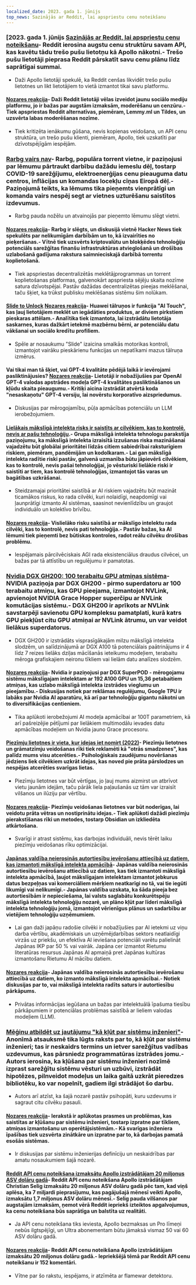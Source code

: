 ```yaml
---
localized_date: 2023. gada 1. jūnijs
top_news: Sazinājās ar Reddit, lai apspriestu cenu noteikšanu
---
```




<CallToAction />

<Steps>

### [2023. gada 1. jūnijs [Sazinājās ar Reddit, lai apspriestu cenu noteikšanu](https://old.reddit.com/r/apolloapp/comments/13ws4w3/had_a_call_with_reddit_to_discuss_pricing_bad/)- Reddit ierosina augstu cenu struktūru savam API, kas kavētu tādu trešo pušu lietotņu kā Apollo nākotni.- Trešo pušu lietotāji pieprasa Reddit pārskatīt savu cenu plānu līdz saprātīgai summai.

- Daži Apollo lietotāji spekulē, ka Reddit cenšas likvidēt trešo pušu lietotnes un likt lietotājiem to vietā izmantot tikai savu platformu.

#### [Nozares reakcija](http://news.ycombinator.com/item?id=36141083)- Daži Reddit lietotāji vēlas izveidot jaunu sociālo mediju platformu, jo ir bažas par augstām izmaksām, moderēšanu un cenzūru.- Tiek apspriestas Reddit alternatīvas, piemēram, Lemmy.ml un Tildes, un uzsvērta labas moderēšanas nozīme.

- Tiek kritizēta ienākumu gūšana, nevis kopienas veidošana, un API cenu struktūra, un trešo pušu klienti, piemēram, Apollo, tiek uzskatīti par dzīvotspējīgām iespējām.

### [Rarbg vairs nav](https://web.archive.org/web/20230531105653/https://rarbg.to/index80.php)- Rarbg, populāra torrent vietne, ir paziņojusi par lēmumu pārtraukt darbību dažādu iemeslu dēļ, tostarp COVID-19 sarežģījumu, elektroenerģijas cenu pieauguma datu centros, inflācijas un komandas locekļu cīņas Eiropā dēļ.- Paziņojumā teikts, ka lēmums tika pieņemts vienprātīgi un komanda vairs nespēj segt ar vietnes uzturēšanu saistītos izdevumus.

- Rarbg pauda nožēlu un atvainojās par pieņemto lēmumu slēgt vietni.

#### [Nozares reakcija](http://news.ycombinator.com/item?id=36136819)- Rarbg ir slēgts, un diskusijā vietnē Hacker News tiek spekulēts par nelikumīgām darbībām un to, kā izvairīties no pieķeršanas.- Vītnē tiek uzsvērts kriptovalūtu un blokķēdes tehnoloģiju potenciāls sarežģītas finanšu infrastruktūras atvieglošanā un drošības uzlabošanā gadījuma rakstura saimnieciskajā darbībā torrentu koplietošanā.

- Tiek apspriestas decentralizētās meklētājprogrammas un torrent koplietošanas platformas, galvenokārt apspriesta sējēju skaita nozīme satura dzīvotspējai. Pastāv dažādas decentralizētas pieejas meklēšanai, taču šķiet, ka trūkst publisku meklēšanas sistēmu šim nolūkam.

#### [Slide to Unlock](https://cs.uwaterloo.ca/~csk/slide/) [Nozares reakcija](http://news.ycombinator.com/item?id=36138304)- Huawei tālruņos ir funkcija "AI Touch", kas ļauj lietotājiem meklēt un iegādāties produktus, ar diviem pirkstiem pieskaras attēlam.- Analītika tiek izmantota, lai izstrādātu lietotāja saskarnes, kuras dažkārt ietekmē mazbērnu bērni, ar potenciālu datu vākšanai un sociālo kredītu profiliem.

- Spēle ar nosaukumu "Slide" izaicina smalkās motorikas kontroli, izmantojot vairāku pieskārienu funkcijas un nepatīkami mazus tālruņa izmērus.

#### Vai tikai man tā šķiet, vai GPT-4 kvalitāte pēdējā laikā ir ievērojami pasliktinājusies? [Nozares reakcija](http://news.ycombinator.com/item?id=36134249)- Lietotāji ir nobažījušies par OpenAI GPT-4 valodas apstrādes modeļa GPT-4 kvalitātes pasliktināšanos un kļūdu skaita pieaugumu.- Kritiķi aicina izstrādāt atvērtā koda "nesaskaņotu" GPT-4 versiju, lai novērstu korporatīvo aizspriedumus.

- Diskusijas par mērogojamību, pūļa apmācības potenciālu un LLM ierobežojumiem.

#### [Lielākais mākslīgā intelekta risks ir saistīts ar cilvēkiem, kas to kontrolē, nevis ar pašu tehnoloģiju](https://aisnakeoil.substack.com/p/is-avoiding-extinction-from-ai-really).- Grupa mākslīgā intelekta tehnologu parakstīja paziņojumu, ka mākslīgā intelekta izraisītā izzušanas riska mazināšanai vajadzētu būt globālai prioritātei līdzās citiem sabiedrībai raksturīgiem riskiem, piemēram, pandēmijām un kodolkaram.- Lai gan mākslīgā intelekta radītie riski pastāv, galvenā uzmanība būtu jāpievērš cilvēkiem, kas to kontrolē, nevis pašai tehnoloģijai, jo vēsturiski lielākie riski ir saistīti ar tiem, kas kontrolē tehnoloģijas, izmantojot tās varas un bagātības uzkrāšanai.

- Steidzamajai prioritātei saistībā ar AI riskiem vajadzētu būt mazināt ticamākos riskus, ko rada cilvēki, kuri nolaidīgi, neapdomīgi vai ļaunprātīgi izmanto AI sistēmas, saasinot nevienlīdzību un graujot individuālo un kolektīvo brīvību.

#### [Nozares reakcija](http://news.ycombinator.com/item?id=36139852)- Vislielāko risku saistībā ar mākslīgo intelektu rada cilvēki, kas to kontrolē, nevis pati tehnoloģija.- Pastāv bažas, ka AI lēmumi tiek pieņemti bez būtiskas kontroles, radot reālu cilvēku drošības problēmu.

- Iespējamais pārcilvēciskais AGI rada eksistenciālus draudus cilvēcei, un bažas par tā attīstību un regulējumu ir pamatotas.

### [Nvidia DGX GH200: 100 terabaitu GPU atmiņas sistēma](https://developer.nvidia.com/blog/announcing-nvidia-dgx-gh200-first-100-terabyte-gpu-memory-system/)- NVIDIA paziņoja par DGX GH200 - pirmo superdatoru ar 100 terabaitu atmiņu, kas GPU pieejama, izmantojot NVLink, apvienojot NVIDIA Grace Hopper superčipu ar NVLink komutācijas sistēmu.- DGX GH200 ir aprīkots ar NVLink savstarpēji savienotu GPU kompleksu pamatplati, kurā katrs GPU piekļūst citu GPU atmiņai ar NVLink ātrumu, un var veidot lielākus superdatorus.

- DGX GH200 ir izstrādāts visprasīgākajām milzu mākslīgā intelekta slodzēm, un salīdzinājumā ar DGX A100 tā potenciālais paātrinājums ir 4 līdz 7 reizes lielāks dziļas mācīšanās ieteikumu modeļiem, terabaitu mēroga grafiskajiem neironu tīkliem vai lielām datu analīzes slodzēm.

#### [Nozares reakcija](http://news.ycombinator.com/item?id=36133226)- Nvidia ir paziņojusi par DGX SuperPOD - mērogojamu sistēmu mākslīgajam intelektam ar 192 A100 GPU un 15,36 petabaitiem atmiņas, kas uzlabo mākslīgā intelekta izstrādes vieglumu un pieejamību.- Diskusijas notiek par reklāmas regulējumu, Google TPU ir labāks par Nvidia AI aparatūru, kā arī par tehnoloģiju gigantu nākotni un to diversifikācijas centieniem.

- Tika aplūkoti ierobežojumi AI modeļa apmācībai ar 100T parametriem, kā arī pašreizējie pētījumi par lielākiem multimodālu ievades datu apmācības modeļiem un Nvidia jauno Grace procesoru.

#### [Piezīmju lietotnes ir vieta, kur idejas iet nomirt (2022)](https://www.reproof.app/blog/notes-apps-help-us-forget)- Piezīmju lietotnes un grāmatzīmju veidošanas rīki tiek reklamēti kā "otrās smadzenes", kas palīdz mums visu atcerēties.- Psiholoģiskais zaudējumu novēršanas jēdziens liek cilvēkiem uzkrāt idejas, kas noved pie prāta pārslodzes un nespējas atcerēties svarīgas lietas.

- Piezīmju lietotnes var būt vērtīgas, jo ļauj mums aizmirst un atbrīvot vietu jaunām idejām, taču pārāk liela paļaušanās uz tām var izraisīt vilšanos un ilūziju par vērtību.

#### [Nozares reakcija](http://news.ycombinator.com/item?id=36136179)- Piezīmju veidošanas lietotnes var būt noderīgas, lai veidotu prāta vētras un nostiprinātu idejas.- Tiek aplūkoti dažādi piezīmju pierakstīšanas rīki un metodes, tostarp Obsidian un izkliedēta atkārtošana.

- Svarīgi ir atrast sistēmu, kas darbojas individuāli, nevis tērēt laiku piezīmju veidošanas rīku optimizācijai.

#### [Japānas valdība neierosinās autortiesību ievērošanu attiecībā uz datiem, kas izmantoti mākslīgā intelekta apmācībā](https://technomancers.ai/japan-goes-all-in-copyright-doesnt-apply-to-ai-training/)- Japānas valdība neierosinās autortiesību ievērošanu attiecībā uz datiem, kas tiek izmantoti mākslīgā intelekta apmācībā, ļaujot mākslīgajam intelektam izmantot jebkurus datus bezpeļņas vai komerciāliem mērķiem neatkarīgi no tā, vai tie iegūti likumīgi vai nelikumīgi.- Japānas valdība uzskata, ka šāda pieeja bez autortiesībām ir nepieciešama, lai valsts saglabātu konkurētspēju mākslīgā intelekta tehnoloģiju nozarē, un plāno kļūt par līderi mākslīgā intelekta tehnoloģiju jomā, izmantojot vērienīgus plānus un sadarbību ar vietējiem tehnoloģiju uzņēmumiem.

- Lai gan daži japāņu radošie cilvēki ir nobažījušies par AI ietekmi uz viņu darba vērtību, akadēmiskais un uzņēmējdarbības sektors neatlaidīgi virzās uz priekšu, un efektīva AI ieviešana potenciāli varētu palielināt Japānas IKP par 50 % vai vairāk. Japāna cer izmantot Rietumu literatūras resursus Japānas AI apmaiņā pret Japānas kultūras izmantošanu Rietumu AI mācību datiem.

#### [Nozares reakcija](http://news.ycombinator.com/item?id=36144241)- Japānas valdība neierosinās autortiesību ievērošanu attiecībā uz datiem, ko izmanto mākslīgā intelekta apmācībai.- Notiek diskusijas par to, vai mākslīgā intelekta radīts saturs ir autortiesību pārkāpums.

- Privātas informācijas iegūšana un bažas par intelektuālā īpašuma tiesību pārkāpumiem ir potenciālas problēmas saistībā ar lieliem valodas modeļiem (LLM).

### [Mēģinu atbildēt uz jautājumu "kā kļūt par sistēmu inženieri"](https://rachelbythebay.com/w/2023/05/30/eng/)- Anonīmā atsauksmē tika lūgts raksts par to, kā kļūt par sistēmu inženieri; tas ir neskaidrs termins un ietver sarežģītus vadības uzdevumus, kas pārsniedz programmatūras izstrādes jomu.- Autors ierosina, ka kļūšana par sistēmu inženieri nozīmē izprast sarežģītu sistēmu vēsturi un uzbūvi, izstrādāt hipotēzes, pilnveidot modeļus un laika gaitā uzkrāt pieredzes bibliotēku, ko var nopelnīt, gadiem ilgi strādājot šo darbu.

- Autors arī atzīst, ka šajā nozarē pastāv psihopāti, kuru uzdevums ir sagraut citu cilvēku pasauli.

#### [Nozares reakcija](http://news.ycombinator.com/item?id=36133263)- Ierakstā ir aplūkotas prasmes un problēmas, kas saistītas ar kļūšanu par sistēmu inženieri, tostarp izpratne par tīkliem, atmiņas izmantošanu un operētājsistēmām.- Kā svarīgas inženiera īpašības tiek uzsvērta zinātkāre un izpratne par to, kā darbojas pamatā esošās sistēmas.

- Ir diskusijas par sistēmu inženierijas definīciju un neskaidrības par amatu nosaukumiem šajā nozarē.

#### [Reddit API cenu noteikšana izmaksātu Apollo izstrādātājam 20 miljonus ASV dolāru gadā](https://daringfireball.net/linked/2023/05/31/reddit-apollo-api-pricing)- Reddit API cenu noteikšana Apollo izstrādātājam Christian Selig izmaksātu 20 miljonus ASV dolāru gadā pēc tam, kad viņš aplēsa, ka 7 miljardi pieprasījumu, kas pagājušajā mēnesī veikti Apollo, izmaksātu 1,7 miljonus ASV dolāru mēnesī.- Selig pauda vilšanos par augstajām izmaksām, ņemot vērā Reddit iepriekš izteiktos apgalvojumus, ka cenu noteikšana būs saprātīga un balstīta uz realitāti.

- Ja API cenu noteikšana tiks ieviesta, Apollo bezmaksas un Pro līmeņi nebūs ilgtspējīgi, un Ultra abonementam būtu jāmaksā vismaz 50 vai 60 ASV dolāru gadā.

#### [Nozares reakcija](http://news.ycombinator.com/item?id=36142285)- Reddit API cenu noteikšana Apollo izstrādātājam izmaksātu 20 miljonus dolāru gadā.- Iepriekšējā tēmā par Reddit API cenu noteikšanu ir 152 komentāri.

- Vītne par šo rakstu, iespējams, ir atzīmēta ar flamewar detektoru.

</Steps>
